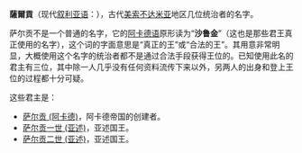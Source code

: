'''薩爾貢'''（现代[[叙利亚语|叙利亚语]]：'''{{lang|syr|ܣܪܓܘܢ}}'''），古代[[美索不达米亚|美索不达米亚]]地区几位统治者的名字。

萨尔贡不是一个普通的名字，它的[[阿卡德语|阿卡德语]]原形读为“'''沙鲁金'''”（这也是那些君王真正使用的名字），这个词的字面意思是“真正的王”或“合法的王”。其用意非常明显，大概使用这个名字的统治者都不是通过合法手段获得王位的。已知使用此名的君主有三位，其中除一人几乎没有任何资料流传下来以外，另两人的出身和登上王位的过程都十分可疑。

这些君主是：

* [[萨尔贡_(阿卡德)|萨尔贡 (阿卡德)]]，阿卡德帝国的创建者。
* [[萨尔贡一世_(亚述)|萨尔贡一世 (亚述)]]，亚述国王。
* [[萨尔贡二世_(亚述)|萨尔贡二世 (亚述)]]，亚述国王。

{{Disambig|cat=三字人名消歧义}}